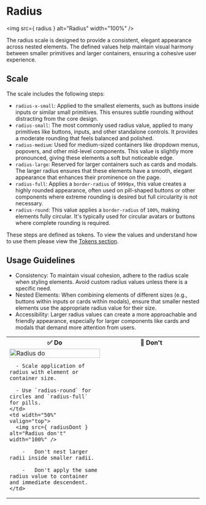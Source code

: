 
<Meta title="Foundations/Design Language/Radius" name="page" />

# Radius

<img src={ radius } alt="Radius" width="100%" />

The radius scale is designed to provide a consistent, elegant appearance across nested elements. The defined values help maintain visual harmony between smaller primitives and larger containers, ensuring a cohesive user experience.

## Scale

The scale includes the following steps:

-   `radius-x-small`: Applied to the smallest elements, such as buttons inside inputs or similar small primitives. This ensures subtle rounding without distracting from the core design.
-   `radius-small`: The most commonly used radius value, applied to many primitives like buttons, inputs, and other standalone controls. It provides a moderate rounding that feels balanced and polished.
-   `radius-medium`: Used for medium-sized containers like dropdown menus, popovers, and other mid-level components. This value is slightly more pronounced, giving these elements a soft but noticeable edge.
-   `radius-large`: Reserved for larger containers such as cards and modals. The larger radius ensures that these elements have a smooth, elegant appearance that enhances their prominence on the page.
-   `radius-full`: Applies a `border-radius` of `9999px`, this value creates a highly rounded appearance, often used on pill-shaped buttons or other components where extreme rounding is desired but full circularity is not necessary.
-   `radius-round`: This value applies a `border-radius` of `100%`, making elements fully circular. It's typically used for circular avatars or buttons where complete rounding is required.

These steps are defined as tokens. To view the values and understand how to use them please view the [Tokens section](?path=/docs/tokens-radius--page).

## Usage Guidelines

-   Consistency: To maintain visual cohesion, adhere to the radius scale when styling elements. Avoid custom radius values unless there is a specific need.
-   Nested Elements: When combining elements of different sizes (e.g., buttons within inputs or cards within modals), ensure that smaller nested elements use the appropriate radius value for their size.
-   Accessibility: Larger radius values can create a more approachable and friendly appearance, especially for larger components like cards and modals that demand more attention from users.

<table>
  <tr>
    <th width="50%">✅ Do</th>
    <th width="50%">🚫 Don't</th>
  </tr>
  <tr>
    <td width="50%" valign="top">
      <img src={ radiusDo } alt="Radius do" width="100%" />

      - Scale application of radius with element or container size.

      - Use `radius-round` for circles and `radius-full` for pills.
    </td>
    <td width="50%" valign="top">
      <img src={ radiusDont } alt="Radius don't" width="100%" />

        -   Don't nest larger radii inside smaller radii.

        -   Don't apply the same
    radius value to container and immediate descendent.
    </td>
  </tr>
</table>
